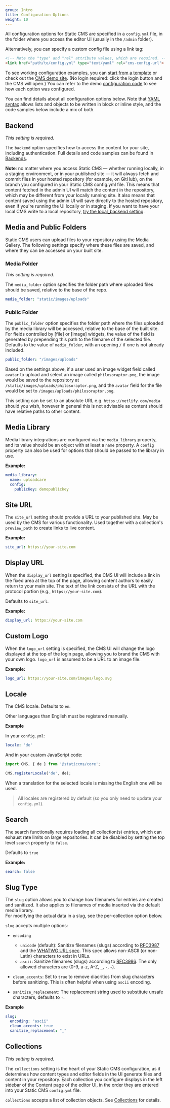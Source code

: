```yaml
---
group: Intro
title: Configuration Options
weight: 10
---
```


All configuration options for Static CMS are specified in a `config.yml` file, in the folder where you access the editor UI (usually in the `/admin` folder).

Alternatively, you can specify a custom config file using a link tag:

```html
<!-- Note the "type" and "rel" attribute values, which are required. -->
<link href="path/to/config.yml" type="text/yaml" rel="cms-config-url">
```

To see working configuration examples, you can [start from a template](/docs/start-with-a-template) or check out the [CMS demo site](https://static-cms-demo.netlify.app). (No login required: click the login button and the CMS will open.) You can refer to the demo [configuration code](https://github.com/StaticJsCMS/static-cms/blob/main/core/dev-test/config.yml) to see how each option was configured.

You can find details about all configuration options below. Note that [YAML syntax](https://en.wikipedia.org/wiki/YAML#Basic_components) allows lists and objects to be written in block or inline style, and the code samples below include a mix of both.

## Backend

*This setting is required.*

The `backend` option specifies how to access the content for your site, including authentication. Full details and code samples can be found in [Backends](/docs/backends-overview).

**Note**: no matter where you access Static CMS — whether running locally, in a staging environment, or in your published site — it will always fetch and commit files in your hosted repository (for example, on GitHub), on the branch you configured in your Static CMS config.yml file. This means that content fetched in the admin UI will match the content in the repository, which may be different from your locally running site. It also means that content saved using the admin UI will save directly to the hosted repository, even if you're running the UI locally or in staging. If you want to have your local CMS write to a local repository, [try the local_backend setting](/docs/local-backend).

## Media and Public Folders

Static CMS users can upload files to your repository using the Media Gallery. The following settings specify where these files are saved, and where they can be accessed on your built site.

### Media Folder

*This setting is required.*

The `media_folder` option specifies the folder path where uploaded files should be saved, relative to the base of the repo.

```yaml
media_folder: "static/images/uploads"
```

### Public Folder

The `public_folder` option specifies the folder path where the files uploaded by the media library will be accessed, relative to the base of the built site. For fields controlled by \[file] or \[image] widgets, the value of the field is generated by prepending this path to the filename of the selected file. Defaults to the value of `media_folder`, with an opening `/` if one is not already included.

```yaml
public_folder: "/images/uploads"
```

Based on the settings above, if a user used an image widget field called `avatar` to upload and select an image called `philosoraptor.png`, the image would be saved to the repository at `/static/images/uploads/philosoraptor.png`, and the `avatar` field for the file would be set to `/images/uploads/philosoraptor.png`.

This setting can be set to an absolute URL e.g. `https://netlify.com/media` should you wish, however in general this is not advisable as content should have relative paths to other content.

## Media Library

Media library integrations are configured via the `media_library` property, and its value should be an object with at least a `name` property. A `config` property can also be used for options that should be passed to the library in use.

**Example:**

```yaml
media_library:
  name: uploadcare
  config:
    publicKey: demopublickey
```

## Site URL

The `site_url` setting should provide a URL to your published site. May be used by the CMS for various functionality. Used together with a collection's `preview_path` to create links to live content.

**Example:**

```yaml
site_url: https://your-site.com
```

## Display URL

When the `display_url` setting is specified, the CMS UI will include a link in the fixed area at the top of the page, allowing content authors to easily return to your main site. The text of the link consists of the URL with the protocol portion (e.g., `https://your-site.com`).

Defaults to `site_url`.

**Example:**

```yaml
display_url: https://your-site.com
```

## Custom Logo

When the `logo_url` setting is specified, the CMS UI will change the logo displayed at the top of the login page, allowing you to brand the CMS with your own logo. `logo_url` is assumed to be a URL to an image file.

**Example:**

```yaml
logo_url: https://your-site.com/images/logo.svg
```

## Locale

The CMS locale. Defaults to `en`.

Other languages than English must be registered manually.

**Example**

In your `config.yml`:

```yaml
locale: 'de'
```

And in your custom JavaScript code:

```js
import CMS, { de } from '@staticcms/core';

CMS.registerLocale('de', de);
```

When a translation for the selected locale is missing the English one will be used.

> All locales are registered by default (so you only need to update your `config.yml`).

## Search

The search functionally requires loading all collection(s) entries, which can exhaust rate limits on large repositories. It can be disabled by setting the top level `search` property to `false`.

Defaults to `true`

**Example:**

```yaml
search: false
```

## Slug Type

The `slug` option allows you to change how filenames for entries are created and sanitized. It also applies to filenames of media inserted via the default media library.\
For modifying the actual data in a slug, see the per-collection option below.

`slug` accepts multiple options:

* `encoding`

  * `unicode` (default): Sanitize filenames (slugs) according to [RFC3987](https://tools.ietf.org/html/rfc3987) and the [WHATWG URL spec](https://url.spec.whatwg.org/). This spec allows non-ASCII (or non-Latin) characters to exist in URLs.
  * `ascii`: Sanitize filenames (slugs) according to [RFC3986](https://tools.ietf.org/html/rfc3986). The only allowed characters are (0-9, a-z, A-Z, `_`, `-`, `~`).
* `clean_accents`: Set to `true` to remove diacritics from slug characters before sanitizing. This is often helpful when using `ascii` encoding.
* `sanitize_replacement`: The replacement string used to substitute unsafe characters, defaults to  `-`.

**Example**

```yaml
slug:
  encoding: "ascii"
  clean_accents: true
  sanitize_replacement: "_"
```

## Collections

*This setting is required.*

The `collections` setting is the heart of your Static CMS configuration, as it determines how content types and editor fields in the UI generate files and content in your repository. Each collection you configure displays in the left sidebar of the Content page of the editor UI, in the order they are entered into your Static CMS `config.yml` file.

`collections` accepts a list of collection objects. See [Collections](/docs/collection-overview) for details.
